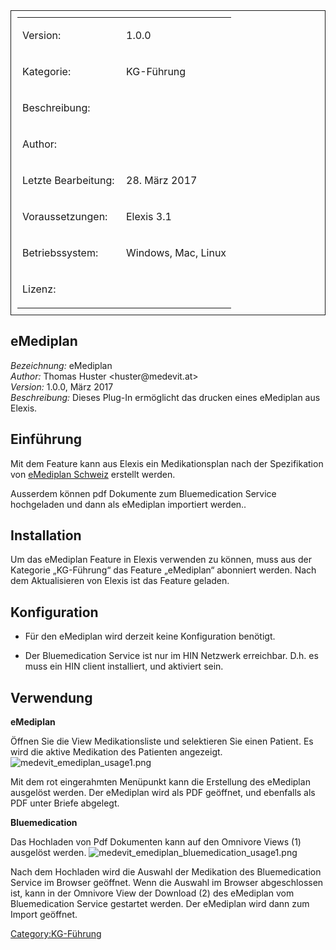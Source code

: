 [[Category:KG-Führung]]
<table style="width:100%; border: 1px solid; padding: 10px">
	
	<tr>
		<td>Version:</td>
		<td>1.0.0</td>
	</tr>
	<tr>
		<td style="width:150px;">Kategorie:</td>
		<td>KG-Führung</td>
	</tr>
	<tr>
		<td>Beschreibung:</td>
		<td></td>
	</tr>
	<tr>
		<td>Author:</td>
		<td></td>
	</tr>
	<tr>
		<td>Letzte Bearbeitung:</td>
		<td>28. März 2017</td>
	</tr>
	<tr>
		<td>Voraussetzungen:</td>
		<td>Elexis 3.1</td>
	</tr>
	<tr>
		<td>Betriebssystem:</td>
		<td>Windows, Mac, Linux</td>
	</tr>
	<tr>
		<td>Lizenz:</td>
		<td></td>
	</tr>
</table>
==  eMediplan ==
''Bezeichnung:'' eMediplan <br />
 ''Author:'' Thomas Huster &lt;huster@medevit.at&gt;<br />
 ''Version:'' 1.0.0, März 2017<br />
 ''Beschreibung:'' Dieses Plug-In ermöglicht das drucken eines eMediplan aus Elexis.
== Einführung ==
Mit dem Feature kann aus Elexis ein Medikationsplan nach der Spezifikation von [http://emediplan.ch eMediplan Schweiz] erstellt werden.

Ausserdem können pdf Dokumente zum Bluemedication Service hochgeladen und dann als eMediplan importiert werden..
== Installation ==
Um das eMediplan Feature in Elexis verwenden zu können, muss aus der Kategorie „KG-Führung“ das Feature „eMediplan“ abonniert werden. Nach dem Aktualisieren von Elexis ist das Feature geladen.
== Konfiguration ==
* Für den eMediplan wird derzeit keine Konfiguration benötigt.

* Der Bluemedication Service ist nur im HIN Netzwerk erreichbar. D.h. es muss ein HIN client installiert, und aktiviert sein.

== Verwendung ==

'''eMediplan'''

Öffnen Sie die View Medikationsliste und selektieren Sie einen Patient. Es wird die aktive Medikation des Patienten angezeigt.
[[Image:medevit_emediplan_usage1.png|frame|none]]

Mit dem rot eingerahmten Menüpunkt kann die Erstellung des eMediplan ausgelöst werden. Der eMediplan wird als PDF geöffnet, und ebenfalls als PDF unter Briefe abgelegt.

'''Bluemedication'''

Das Hochladen von Pdf Dokumenten kann auf den Omnivore Views (1) ausgelöst werden.
[[Image:medevit_emediplan_bluemedication_usage1.png|frame|none]]

Nach dem Hochladen wird die Auswahl der Medikation des Bluemedication Service im Browser geöffnet. Wenn die Auswahl im Browser abgeschlossen ist, kann in der Omnivore View der Download (2) des eMediplan vom Bluemedication Service gestartet werden. Der eMediplan wird dann zum Import geöffnet.